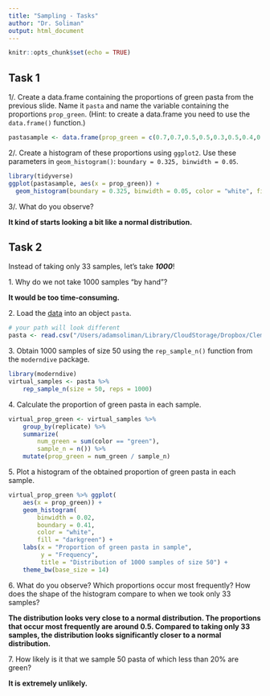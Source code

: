 ```yaml
---
title: "Sampling - Tasks"
author: "Dr. Soliman"
output: html_document
---
```


```r
knitr::opts_chunk$set(echo = TRUE)
```

## Task 1

1/. Create a data.frame containing the proportions of green pasta from the previous slide. Name it `pasta` and name the variable containing the proportions `prop_green`. (Hint: to create a data.frame you need to use the `data.frame()` function.)

```r
pastasample <- data.frame(prop_green = c(0.7,0.7,0.5,0.5,0.3,0.5,0.4,0.45,0.55,0.4,0.35,0.45,0.45,0.7,0.55,0.5,0.35,0.65))
```

2/. Create a histogram of these proportions using `ggplot2`. Use these parameters in `geom_histogram()`: `boundary = 0.325, binwidth = 0.05`.

```r
library(tidyverse)
ggplot(pastasample, aes(x = prop_green)) +
  geom_histogram(boundary = 0.325, binwidth = 0.05, color = "white", fill = "darkgreen")
```

3/. What do you observe?

**It kind of starts looking a bit like a normal distribution.**


## Task 2 

Instead of taking only 33 samples, let's take ***1000***!

1\. Why do we not take 1000 samples "by hand"?

**It would be too time-consuming.**

2\. Load the [data]("https://www.dropbox.com/scl/fi/m6f187nd2aiwoqzckcpa0/pasta.csv?rlkey=ohaqb5iepispqtoh2dmcpoxpr&dl=1") into an object `pasta`.

```r
# your path will look different
pasta <- read.csv("/Users/adamsoliman/Library/CloudStorage/Dropbox/Clemson/Econometrics Course/data for tasks/pasta.csv")
```

3\. Obtain 1000 samples of size 50 using the `rep_sample_n()` function from the `moderndive` package.

```r
library(moderndive)
virtual_samples <- pasta %>% 
    rep_sample_n(size = 50, reps = 1000)
```

4\. Calculate the proportion of green pasta in each sample.

```r
virtual_prop_green <- virtual_samples %>% 
    group_by(replicate) %>% 
    summarize(
        num_green = sum(color == "green"),
        sample_n = n()) %>% 
    mutate(prop_green = num_green / sample_n)
```

5\. Plot a histogram of the obtained proportion of green pasta in each sample.

```r
virtual_prop_green %>% ggplot(
    aes(x = prop_green)) +
    geom_histogram(
        binwidth = 0.02,
        boundary = 0.41,
        color = "white",
        fill = "darkgreen") +
    labs(x = "Proportion of green pasta in sample",
         y = "Frequency",
         title = "Distribution of 1000 samples of size 50") +
    theme_bw(base_size = 14)
```

6\. What do you observe? Which proportions occur most frequently? How does the shape of the histogram compare to when we took only 33 samples?

**The distribution looks very close to a normal distribution. The proportions that occur most frequently are around 0.5. Compared to taking only 33 samples, the distribution looks significantly closer to a normal distribution.**

7\. How likely is it that we sample 50 pasta of which less than 20% are green?

**It is extremely unlikely.**